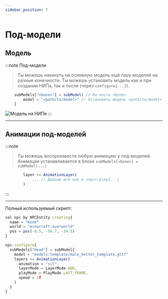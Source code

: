 ```yaml
---
sidebar_position: 7
---
```


# Под-модели

## Модель

:::note Под-модели
> Ты можешь накинуть на основную модель ещё пару моделей на разные конечности.
> Ты можешь установить модель как и при создании НИПа, так и после (через `configure{...}`).
```jsx
    subModels["<bone>"] = subModel( // На кость <bone>
        model = "<path/to/model>" // Установить модель <path/to/model>
    }
```

![Модель на НИПе](../../.resourses/submodel.gif)
:::

---

## Анимации под-моделей

:::note
> Ты можешь воспроизвести любую анимацию у под-моделей.
> Анимация устанавливается в блоке `subModels[<bone>] = subModel(...)`
```jsx
        layer += AnimationLayer(
            ... // Дальше всё как в <npc>.play{...}
        )
```
:::

---

Полный используемый скрипт:
```jsx
val npc by NPCEntity.creating{
  name = "Коля"
  world = "minecraft:overworld"
  pos = pos(-8.5, -56.7, -34.5) 
}

npc.configure{
  subModels["Head"] = subModel{
    model = "models:template/male_better_template.gltf"
    layers += AnimationLayer(
      animation = "sit",
      layerMode = LayerMode.ADD,
      playMode = PlayMode.LAST_FRAME,
      speed = 1f
    )
  }
}
```